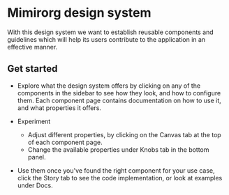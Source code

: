 
<Meta title="Welcome" />

# Mimirorg design system

With this design system we want to establish reusable components and guidelines which will help its users contribute to the application in an effective manner.

## Get started

- Explore what the design system offers by clicking on any of the components in the sidebar to see how they look, and how to configure them.
  Each component page contains documentation on how to use it, and what properties it offers.

- Experiment

  - Adjust different properties, by clicking on the Canvas tab at the top of each component page.
  - Change the available properties under Knobs tab in the bottom panel.

- Use them once you've found the right component for your use case, click the Story tab to see the code implementation, or look at examples under Docs.
